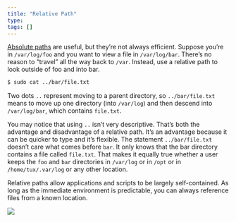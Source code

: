 ```yaml
---
title: "Relative Path"
type:
tags: []
---
```


[Absolute paths](absolute-path.qmd) are useful, but they're not always efficient.
Suppose you're in `/var/log/foo` and you want to view a file in `/var/log/bar`.
There's no reason to "travel" all the way back to `/var`. Instead, use a
relative path to look outside of foo and into bar.

```bash
$ sudo cat ../bar/file.txt
```

Two dots `..` represent moving to a parent directory, so `../bar/file.txt` means
to move up one directory (into `/var/log`) and then descend into `/var/log/bar`,
which contains `file.txt`.

You may notice that using `..` isn't very descriptive. That's both the advantage
and disadvantage of a relative path. It's an advantage because it can be quicker
to type and it's flexible. The statement `../bar/file.txt` doesn't care what
comes before `bar`. It only knows that the bar directory contains a file called
`file.txt`. That makes it equally true whether a user keeps the `foo` and `bar`
directories in `/var/log` or in `/opt` or in `/home/tux/.var/log` or any other
location.

Relative paths allow applications and scripts to be largely self-contained. As
long as the immediate environment is predictable, you can always reference files
from a known location.

![](../assets/images/absolute-relative-path.jpg)
